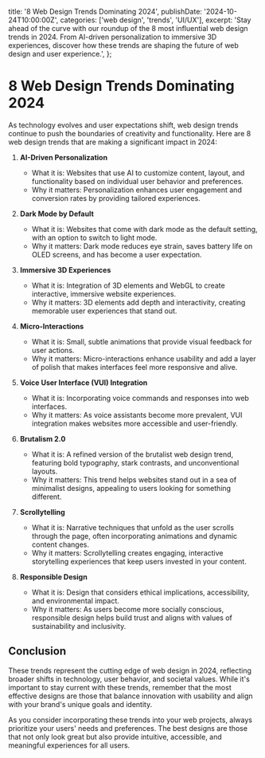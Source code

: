   title: '8 Web Design Trends Dominating 2024',
  publishDate: '2024-10-24T10:00:00Z',
  categories: ['web design', 'trends', 'UI/UX'],
  excerpt:
    'Stay ahead of the curve with our roundup of the 8 most influential web design trends in 2024. From AI-driven personalization to immersive 3D experiences, discover how these trends are shaping the future of web design and user experience.',
};

# 8 Web Design Trends Dominating 2024

As technology evolves and user expectations shift, web design trends continue to push the boundaries of creativity and functionality. Here are 8 web design trends that are making a significant impact in 2024:

1. **AI-Driven Personalization**

   - What it is: Websites that use AI to customize content, layout, and functionality based on individual user behavior and preferences.
   - Why it matters: Personalization enhances user engagement and conversion rates by providing tailored experiences.

2. **Dark Mode by Default**

   - What it is: Websites that come with dark mode as the default setting, with an option to switch to light mode.
   - Why it matters: Dark mode reduces eye strain, saves battery life on OLED screens, and has become a user expectation.

3. **Immersive 3D Experiences**

   - What it is: Integration of 3D elements and WebGL to create interactive, immersive website experiences.
   - Why it matters: 3D elements add depth and interactivity, creating memorable user experiences that stand out.

4. **Micro-Interactions**

   - What it is: Small, subtle animations that provide visual feedback for user actions.
   - Why it matters: Micro-interactions enhance usability and add a layer of polish that makes interfaces feel more responsive and alive.

5. **Voice User Interface (VUI) Integration**

   - What it is: Incorporating voice commands and responses into web interfaces.
   - Why it matters: As voice assistants become more prevalent, VUI integration makes websites more accessible and user-friendly.

6. **Brutalism 2.0**

   - What it is: A refined version of the brutalist web design trend, featuring bold typography, stark contrasts, and unconventional layouts.
   - Why it matters: This trend helps websites stand out in a sea of minimalist designs, appealing to users looking for something different.

7. **Scrollytelling**

   - What it is: Narrative techniques that unfold as the user scrolls through the page, often incorporating animations and dynamic content changes.
   - Why it matters: Scrollytelling creates engaging, interactive storytelling experiences that keep users invested in your content.

8. **Responsible Design**
   - What it is: Design that considers ethical implications, accessibility, and environmental impact.
   - Why it matters: As users become more socially conscious, responsible design helps build trust and aligns with values of sustainability and inclusivity.

## Conclusion

These trends represent the cutting edge of web design in 2024, reflecting broader shifts in technology, user behavior, and societal values. While it's important to stay current with these trends, remember that the most effective designs are those that balance innovation with usability and align with your brand's unique goals and identity.

As you consider incorporating these trends into your web projects, always prioritize your users' needs and preferences. The best designs are those that not only look great but also provide intuitive, accessible, and meaningful experiences for all users.
